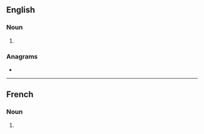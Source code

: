 {{also|Neutrinos|neutrino's}}

==English==

===Noun===
{{head|en|noun plural form}}

# {{plural of|neutrino|lang=en}}

===Anagrams===
* {{l|en|sneutrino}}

----

==French==

===Noun===
{{head|fr|noun plural form|g=?}}

# {{plural of|neutrino|lang=fr}}